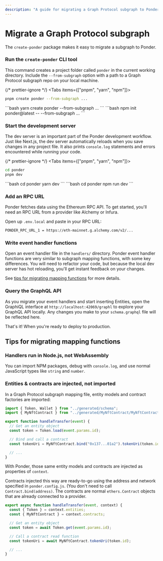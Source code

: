 ```yaml
---
description: "A guide for migrating a Graph Protocol subgraph to Ponder"
---
```



# Migrate a Graph Protocol subgraph

The `create-ponder` package makes it easy to migrate a subgraph to Ponder.

<div className="steps-container">

### Run the `create-ponder` CLI tool

This command creates a project folder called `ponder` in the current working directory. Include the `--from-subgraph` option with a path to a Graph Protocol subgraph repo on your local machine.

{/* prettier-ignore */}
<Tabs items={["pnpm", "yarn", "npm"]}>
  <Tab>
```bash
pnpm create ponder --from-subgraph ...
```
</Tab>
  <Tab>
```bash
yarn create ponder --from-subgraph ...
```
</Tab>
  <Tab>
```bash
npm init ponder@latest -- --from-subgraph ...
```
</Tab>
</Tabs>

### Start the development server

The dev server is an important part of the Ponder development workflow. Just like Next.js, the dev server automatically reloads when you save changes in any project file. It also prints `console.log` statements and errors encountered while running your code.

{/* prettier-ignore */}
<Tabs items={["pnpm", "yarn", "npm"]}>
  <Tab>
```bash
cd ponder
pnpm dev
```
</Tab>
  <Tab>
```bash
cd ponder
yarn dev
```
</Tab>
  <Tab>
```bash
cd ponder
npm run dev
```
</Tab>
</Tabs>

### Add an RPC URL

Ponder fetches data using the Ethereum RPC API. To get started, you'll need an RPC URL from a provider like Alchemy or Infura.

Open up `.env.local` and paste in your RPC URL:

```bash filename=".env.local"
PONDER_RPC_URL_1 = https://eth-mainnet.g.alchemy.com/v2/...
```

### Write event handler functions

Open an event handler file in the `handlers/` directory. Ponder event handler functions are very similar to subgraph mapping functions, with some key differences. You will need to refactor your code, but because the local dev server has hot reloading, you'll get instant feedback on your changes.

See [tips for migrating mapping functions](/getting-started/migrate-subgraph#tips-for-migrating-mapping-functions) for more details.

### Query the GraphQL API

As you migrate your event handlers and start inserting Entities, open the GraphiQL interface at `http://localhost:42069/graphl` to explore your GraphQL API locally. Any changes you make to your `schema.graphql` file will be reflected here.

That's it! When you're ready to deploy to production.

</div>

## Tips for migrating mapping functions

### Handlers run in Node.js, not WebAssembly

You can import NPM packages, debug with `console.log`, and use normal JavaScript types like `string` and `number`.

### Entities & contracts are injected, not imported

In a Graph Protocol subgraph mapping file, entity models and contract factories are imported:

```ts filename="mapping.ts"
import { Token, Wallet } from "../generated/schema";
import { MyNftContract } from "../generated/MyNftContract/MyNftContract";

export function handleTransfer(event) {
  // Get an entity object
  const token = Token.load(event.params.id);

  // Bind and call a contract
  const tokenUri = MyNftContract.bind("0x137...01a2").tokenUri(token.id);

  // ...
}
```

With Ponder, those same entity models and contracts are injected as properties of `context`.

Contracts injected this way are ready-to-go using the address and network specified in `ponder.config.js`. (You don't need to call `Contract.bind(address)`. The contracts are normal `ethers.Contract` objects that are already connected to a provider.

```ts filename="MyNftContract.ts"
export async function handleTransfer(event, context) {
  const { Token } = context.entities;
  const { MyNftContract } = context.contracts;

  // Get an entity object
  const token = await Token.get(event.params.id);

  // Call a contract read function
  const tokenUri = await MyNftContract.tokenUri(token.id);

  // ...
}
```
